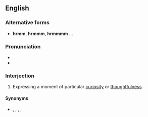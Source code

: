 {{also|HRM}}
==English==

===Alternative forms===
* '''hrmm''', '''hrmmm''', '''hrmmmm''' ...

===Pronunciation===
* {{IPA|/ˈhəɹəm/|lang=en}}
* {{audio|en-hrm.ogg|en-UK|lang=en}}

===Interjection===
{{en-interj|head=hrm!}}

# Expressing a moment of particular [[curiosity]] or [[thoughtfulness]].

====Synonyms====
* {{l|en|aah}}, {{l|en|ah}}, {{l|en|er}}, {{l|en|hmm}}, {{l|en|umm}}
